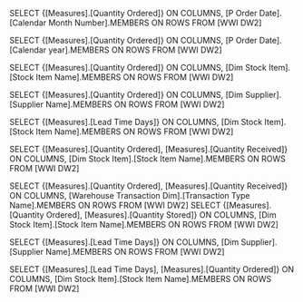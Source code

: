 SELECT 
    {[Measures].[Quantity Ordered]} ON COLUMNS,
    [P Order Date].[Calendar Month Number].MEMBERS ON ROWS
FROM 
    [WWI DW2]

SELECT 
    {[Measures].[Quantity Ordered]} ON COLUMNS,
    [P Order Date].[Calendar year].MEMBERS ON ROWS
FROM 
    [WWI DW2]

SELECT 
    {[Measures].[Quantity Ordered]} ON COLUMNS,
    [Dim Stock Item].[Stock Item Name].MEMBERS ON ROWS
FROM 
    [WWI DW2]

SELECT 
    {[Measures].[Quantity Ordered]} ON COLUMNS,
    [Dim Supplier].[Supplier Name].MEMBERS ON ROWS
FROM 
    [WWI DW2]

SELECT 
    {[Measures].[Lead Time Days]} ON COLUMNS,
    [Dim Stock Item].[Stock Item Name].MEMBERS ON ROWS
FROM 
    [WWI DW2]

SELECT 
    {[Measures].[Quantity Ordered], [Measures].[Quantity Received]} ON COLUMNS,
    [Dim Stock Item].[Stock Item Name].MEMBERS ON ROWS
FROM 
    [WWI DW2]

SELECT 
    {[Measures].[Quantity Ordered], [Measures].[Quantity Received]} ON COLUMNS,
    [Warehouse Transaction Dim].[Transaction Type Name].MEMBERS ON ROWS
FROM 
    [WWI DW2]
SELECT 
    {[Measures].[Quantity Ordered], [Measures].[Quantity Stored]} ON COLUMNS,
    [Dim Stock Item].[Stock Item Name].MEMBERS ON ROWS
FROM 
    [WWI DW2]

SELECT 
    {[Measures].[Lead Time Days]} ON COLUMNS,
    [Dim Supplier].[Supplier Name].MEMBERS ON ROWS
FROM 
    [WWI DW2]

SELECT 
    {[Measures].[Lead Time Days], [Measures].[Quantity Ordered]} ON COLUMNS,
    [Dim Stock Item].[Stock Item Name].MEMBERS ON ROWS
FROM 
    [WWI DW2]











